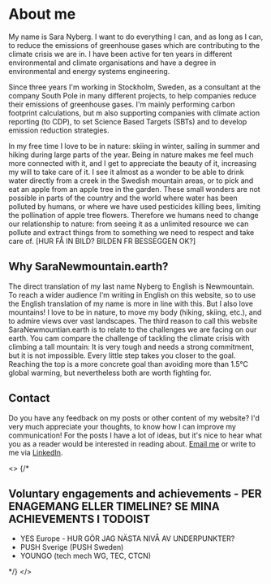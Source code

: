 
# About me

My name is Sara Nyberg. I want to do everything I can, and as long as I can,
to reduce the emissions of greenhouse gases which are contributing to the
climate crisis we are in. I have been active for ten years in different
environmental and climate organisations and have a degree in environmental
and energy systems engineering.

Since three years I'm working in Stockholm, Sweden, as a consultant at the
company South Pole in many different projects, to help companies reduce
their emissions of greenhouse gases. I'm mainly performing carbon footprint
calculations, but m also supporting companies with climate action reporting
(to CDP), to set Science Based Targets (SBTs) and to develop emission
reduction strategies.

In my free time I love to be in nature: skiing in winter, sailing in summer
and hiking during large parts of the year. Being in nature makes me feel
much more connected with it, and I get to appreciate the beauty of it,
increasing my will to take care of it. I see it almost as a wonder to be
able to drink water directly from a creek in the Swedish mountain areas, or
to pick and eat an apple from an apple tree in the garden. These small
wonders are not possible in parts of the country and the world where water
has been polluted by humans, or where we have used pesticides killing bees,
limiting the pollination of apple tree flowers. Therefore we humans need to
change our relationship to nature: from seeing it as a unlimited resource we
can pollute and extract things from to something we need to respect and take
care of. [HUR FÅ IN BILD? BILDEN FR BESSEGGEN OK?]

## Why SaraNewmountain.earth?

The direct translation of my last name Nyberg to English is Newmountain. To
reach a wider audience I'm writing in English on this website, so to use the
English translation of my name is more in line with this. But I also love
mountains! I love to be in nature, to move my body (hiking, skiing, etc.),
and to admire views over vast landscapes. The third reason to call this
website SaraNewmountian.earth is to relate to the challenges we are facing
on our earth. You cam compare the challenge of tackling the climate crisis
with climbing a tall mountain: It is very tough and needs a strong
commitment, but it is not impossible. Every little step takes you closer to
the goal. Reaching the top is a more concrete goal than avoiding more than
1.5°C global warming, but nevertheless both are worth fighting for.

## Contact

Do you have any feedback on my posts or other content of my website? I'd
very much appreciate your thoughts, to know how I can improve my
communication! For the posts I have a lot of ideas, but it's nice to hear
what you as a reader would be interested in reading about. [Email me](mailto:sarasustainable@gmail.com) or write to me via
[LinkedIn](https://www.linkedin.com/in/sara-newmountain).

<>
    {/* <h2>Voluntary engagements and achievements - PER ENAGEMANG ELLER TIMELINE? SE MINA ACHIEVEMENTS I TODOIST</h2>
                        <ul>
                            <li>YES Europe - HUR GÖR JAG NÄSTA NIVÅ AV UNDERPUNKTER?</li>
                            <li>PUSH Sverige (PUSH Sweden)</li>
                            <li>YOUNGO (tech mech WG, TEC, CTCN)</li>
                        </ul> */}
</>
